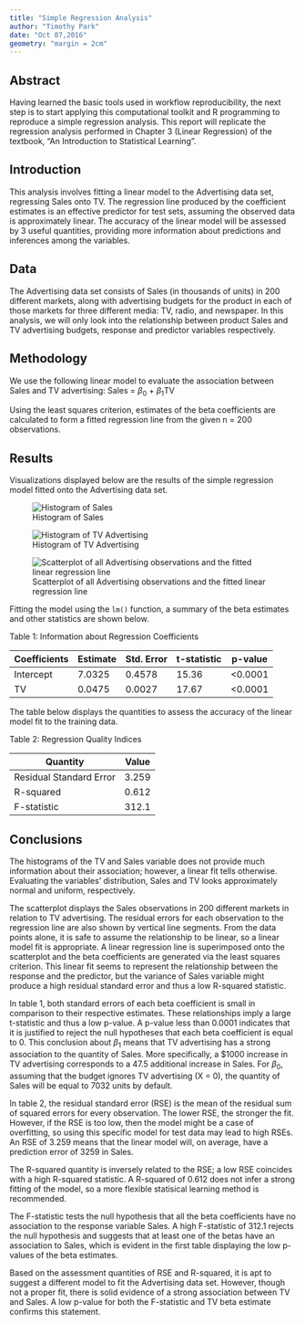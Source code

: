 ```yaml
---
title: "Simple Regression Analysis"
author: "Timothy Park"
date: "Oct 07,2016"
geometry: "margin = 2cm"
---
```

## Abstract

Having learned the basic tools used in workflow reproducibility, the next step is to start applying this computational toolkit and R programming to reproduce a simple regression analysis. This report will replicate the regression analysis performed in Chapter 3 (Linear Regression) of the textbook, "An Introduction to Statistical Learning". 

## Introduction

This analysis involves fitting a linear model to the Advertising data set, regressing Sales onto TV. The regression line produced by the coefficient estimates is an effective predictor for test sets, assuming the observed data is approximately linear. The accuracy of the linear model will be assessed by 3 useful quantities, providing more information about predictions and inferences among the variables.

## Data

The Advertising data set consists of Sales (in thousands of units) in 200 different markets, along with advertising budgets for the product in each of those markets for three different media: TV, radio, and newspaper. In this analysis, we will only look into the relationship between product Sales and TV advertising budgets, response and predictor variables respectively. 

## Methodology

We use the following linear model to evaluate the association between Sales and TV advertising: 
                        Sales = $\beta_0$ + $\beta_1$TV
                         
Using the least squares criterion, estimates of the beta coefficients are calculated to form a fitted regression line from the given n = 200 observations.

## Results

Visualizations displayed below are the results of the simple regression model fitted onto the Advertising data set.

![Histogram of Sales](images/histogram-sales.png)  

\newpage

![Histogram of TV Advertising](images/histogram-tv.png)  

\newpage

![Scatterplot of all Advertising observations and the fitted linear regression line](images/scatterplot-tv-sales.png)

\newpage

Fitting the model using the `lm()` function, a summary of the beta estimates and other statistics are shown below.  

Table 1: Information about Regression Coefficients

Coefficients| Estimate | Std. Error | t-statistic | p-value
------------|----------|------------|-------------|---------
Intercept   | 7.0325   | 0.4578     | 15.36       | <0.0001
TV          | 0.0475   | 0.0027     | 17.67       | <0.0001

The table below displays the quantities to assess the accuracy of the linear model fit to the training data.  
  
Table 2: Regression Quality Indices

Quantity               | Value
-----------------------|-------
Residual Standard Error| 3.259
R-squared              | 0.612
F-statistic            | 312.1

## Conclusions

The histograms of the TV and Sales variable does not provide much information about their association; however, a linear fit tells otherwise. Evaluating the variables' distribution, Sales and TV looks approximately normal and uniform, respectively.

The scatterplot displays the Sales observations in 200 different markets in relation to TV advertising. The residual errors for each observation to the regression line are also shown by vertical line segments. From the data points alone, it is safe to assume the relationship to be linear, so a linear model fit is appropriate. A linear regression line is superimposed onto the scatterplot and the beta coefficients are generated via the least squares criterion. This linear fit seems to represent the relationship between the response and the predictor, but the variance of Sales variable might produce a high residual standard error and thus a low R-squared statistic.

In table 1, both standard errors of each beta coefficient is small in comparison to their respective estimates. These relationships imply a large t-statistic and thus a low p-value. A p-value less than 0.0001 indicates that it is justified to reject the null hypotheses that each beta coefficient is equal to 0. This conclusion about $\beta_1$ means that TV advertising has a strong association to the quantity of Sales. More specifically, a $1000 increase in TV advertising corresponds to a 47.5 additional increase in Sales. For $\beta_0$, assuming that the budget ignores TV advertising (X = 0), the quantity of Sales will be equal to 7032 units by default.

In table 2, the residual standard error (RSE) is the mean of the residual sum of squared errors for every observation. The lower RSE, the stronger the fit. However, if the RSE is too low, then the model might be a case of overfitting, so using this specific model for test data may lead to high RSEs. An RSE of 3.259 means that the linear model will, on average, have a prediction error of 3259 in Sales.

The R-squared quantity is inversely related to the RSE; a low RSE coincides with a high R-squared statistic. A R-squared of 0.612 does not infer a strong fitting of the model, so a more flexible statisical learning method is recommended.

The F-statistic tests the null hypothesis that all the beta coefficients have no association to the response variable Sales. A high F-statistic of 312.1 rejects the null hypothesis and suggests that at least one of the betas have an association to Sales, which is evident in the first table displaying the low p-values of the beta estimates.

Based on the assessment quantities of RSE and R-squared, it is apt to suggest a different model to fit the Advertising data set. However, though not a proper fit, there is solid evidence of a strong association between TV and Sales. A low p-value for both the F-statistic and TV beta estimate confirms this statement. 


